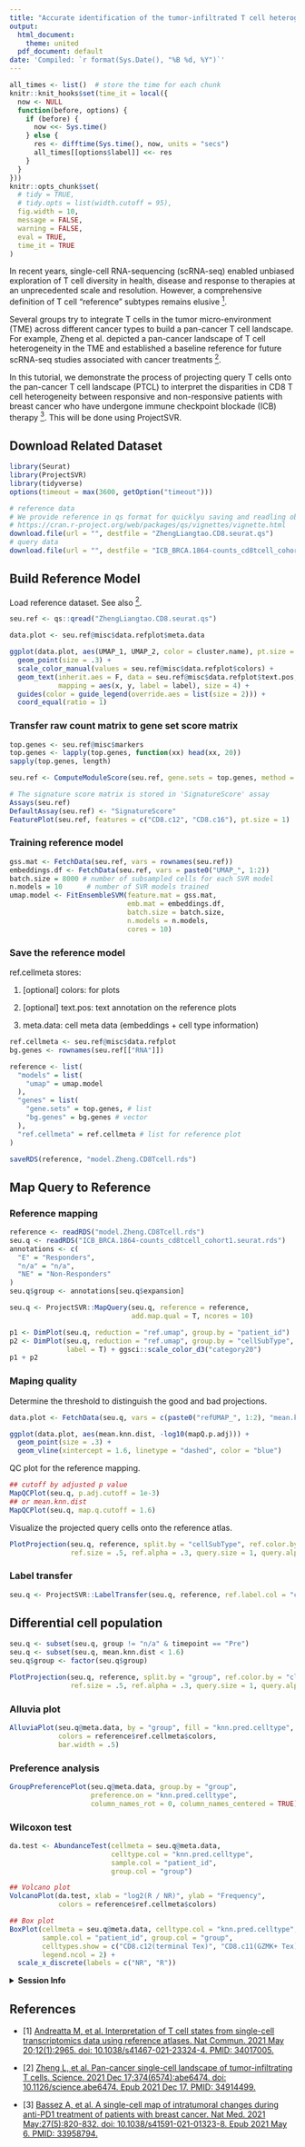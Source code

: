 ```yaml
---
title: "Accurate identification of the tumor-infiltrated T cell heterogeneity in cancer immunology study"
output:
  html_document:
    theme: united
  pdf_document: default
date: 'Compiled: `r format(Sys.Date(), "%B %d, %Y")`'
---
```


```r
all_times <- list()  # store the time for each chunk
knitr::knit_hooks$set(time_it = local({
  now <- NULL
  function(before, options) {
    if (before) {
      now <<- Sys.time()
    } else {
      res <- difftime(Sys.time(), now, units = "secs")
      all_times[[options$label]] <<- res
    }
  }
}))
knitr::opts_chunk$set(
  # tidy = TRUE,
  # tidy.opts = list(width.cutoff = 95),
  fig.width = 10,
  message = FALSE,
  warning = FALSE,
  eval = TRUE,
  time_it = TRUE
)
```

In recent years, single-cell RNA-sequencing (scRNA-seq) enabled unbiased exploration of T cell diversity in health, disease and response to therapies at an unprecedented scale and resolution. However, a comprehensive definition of T cell “reference” subtypes remains elusive [<sup>1</sup>](#refer-anchor-1). 

Several groups try to integrate T cells in the tumor micro-environment (TME) across different cancer types to build a pan-cancer T cell landscape.  For example, Zheng et al. depicted a pan-cancer landscape of T cell heterogeneity in the TME and established a baseline reference for future scRNA-seq studies associated with cancer treatments [<sup>2</sup>](#refer-anchor-2).

In this tutorial, we demonstrate the process of projecting query T cells onto the pan-cancer T cell landscape (PTCL) to interpret the disparities in CD8 T cell heterogeneity between responsive and non-responsive patients with breast cancer who have undergone immune checkpoint blockade (ICB) therapy [<sup>3</sup>](#refer-anchor-3).  This will be done using ProjectSVR.

## Download Related Dataset

```r
library(Seurat)
library(ProjectSVR)
library(tidyverse)
options(timeout = max(3600, getOption("timeout")))
```

```r
# reference data
# We provide reference in qs format for quicklyu saving and readling objects to and from disk.
# https://cran.r-project.org/web/packages/qs/vignettes/vignette.html
download.file(url = "", destfile = "ZhengLiangtao.CD8.seurat.qs")
# query data
download.file(url = "", destfile = "ICB_BRCA.1864-counts_cd8tcell_cohort1.seurat.rds")
```

## Build Reference Model

Load reference dataset. See also [<sup>2</sup>](#refer-anchor-2).

```r
seu.ref <- qs::qread("ZhengLiangtao.CD8.seurat.qs")

data.plot <- seu.ref@misc$data.refplot$meta.data

ggplot(data.plot, aes(UMAP_1, UMAP_2, color = cluster.name), pt.size = .4) + 
  geom_point(size = .3) + 
  scale_color_manual(values = seu.ref@misc$data.refplot$colors) +
  geom_text(inherit.aes = F, data = seu.ref@misc$data.refplot$text.pos,
            mapping = aes(x, y, label = label), size = 4) + 
  guides(color = guide_legend(override.aes = list(size = 2))) + 
  coord_equal(ratio = 1)
```
### Transfer raw count matrix to gene set score matrix

```r
top.genes <- seu.ref@misc$markers
top.genes <- lapply(top.genes, function(xx) head(xx, 20))
sapply(top.genes, length)

seu.ref <- ComputeModuleScore(seu.ref, gene.sets = top.genes, method = "UCell", cores = 20)

# The signature score matrix is stored in 'SignatureScore' assay
Assays(seu.ref)
DefaultAssay(seu.ref) <- "SignatureScore"
FeaturePlot(seu.ref, features = c("CD8.c12", "CD8.c16"), pt.size = 1)
```

### Training reference model

```r
gss.mat <- FetchData(seu.ref, vars = rownames(seu.ref))
embeddings.df <- FetchData(seu.ref, vars = paste0("UMAP_", 1:2))
batch.size = 8000 # number of subsampled cells for each SVR model 
n.models = 10      # number of SVR models trained
umap.model <- FitEnsembleSVM(feature.mat = gss.mat,
                             emb.mat = embeddings.df,
                             batch.size = batch.size,
                             n.models = n.models,
                             cores = 10)
```

### Save the reference model

ref.cellmeta stores:

1. [optional] colors: for plots

2. [optional] text.pos: text annotation on the reference plots

3. meta.data: cell meta data (embeddings + cell type information)

```r
ref.cellmeta <- seu.ref@misc$data.refplot
bg.genes <- rownames(seu.ref[["RNA"]])

reference <- list(
  "models" = list(
    "umap" = umap.model
  ),
  "genes" = list(
    "gene.sets" = top.genes, # list
    "bg.genes" = bg.genes # vector
  ),
  "ref.cellmeta" = ref.cellmeta # list for reference plot
)

saveRDS(reference, "model.Zheng.CD8Tcell.rds")
```

## Map Query to Reference

### Reference mapping

```r
reference <- readRDS("model.Zheng.CD8Tcell.rds")
seu.q <- readRDS("ICB_BRCA.1864-counts_cd8tcell_cohort1.seurat.rds")
annotations <- c(
  "E" = "Responders",
  "n/a" = "n/a",
  "NE" = "Non-Responders"
)
seu.q$group <- annotations[seu.q$expansion]

seu.q <- ProjectSVR::MapQuery(seu.q, reference = reference, 
                              add.map.qual = T, ncores = 10)

p1 <- DimPlot(seu.q, reduction = "ref.umap", group.by = "patient_id")
p2 <- DimPlot(seu.q, reduction = "ref.umap", group.by = "cellSubType", 
              label = T) + ggsci::scale_color_d3("category20")
p1 + p2
```

### Maping quality

Determine the threshold to distinguish the good and bad projections.

```r
data.plot <- FetchData(seu.q, vars = c(paste0("refUMAP_", 1:2), "mean.knn.dist", "mapQ.p.adj"))

ggplot(data.plot, aes(mean.knn.dist, -log10(mapQ.p.adj))) +
  geom_point(size = .3) + 
  geom_vline(xintercept = 1.6, linetype = "dashed", color = "blue")
```

QC plot for the reference mapping.

```r
## cutoff by adjusted p value
MapQCPlot(seu.q, p.adj.cutoff = 1e-3)
## or mean.knn.dist
MapQCPlot(seu.q, map.q.cutoff = 1.6)
```

Visualize the projected query cells onto the reference atlas.

```r
PlotProjection(seu.q, reference, split.by = "cellSubType", ref.color.by = "cluster.name",
               ref.size = .5, ref.alpha = .3, query.size = 1, query.alpha = .5, n.row = 2)
```

### Label transfer

```r
seu.q <- ProjectSVR::LabelTransfer(seu.q, reference, ref.label.col = "cluster.name")
```

## Differential cell population

```r
seu.q <- subset(seu.q, group != "n/a" & timepoint == "Pre")
seu.q <- subset(seu.q, mean.knn.dist < 1.6)
seu.q$group <- factor(seu.q$group)

PlotProjection(seu.q, reference, split.by = "group", ref.color.by = "cluster.name",
               ref.size = .5, ref.alpha = .3, query.size = 1, query.alpha = .5, n.row = 1)
```


### Alluvia plot

```r
AlluviaPlot(seu.q@meta.data, by = "group", fill = "knn.pred.celltype",
            colors = reference$ref.cellmeta$colors,
            bar.width = .5)
```

### Preference analysis

```r
GroupPreferencePlot(seu.q@meta.data, group.by = "group", 
                    preference.on = "knn.pred.celltype", 
                    column_names_rot = 0, column_names_centered = TRUE)
```

### Wilcoxon test

```r
da.test <- AbundanceTest(cellmeta = seu.q@meta.data,
                         celltype.col = "knn.pred.celltype",
                         sample.col = "patient_id",
                         group.col = "group")

## Volcano plot
VolcanoPlot(da.test, xlab = "log2(R / NR)", ylab = "Frequency",
            colors = reference$ref.cellmeta$colors)
```

```r
## Box plot
BoxPlot(cellmeta = seu.q@meta.data, celltype.col = "knn.pred.celltype",
        sample.col = "patient_id", group.col = "group",
        celltypes.show = c("CD8.c12(terminal Tex)", "CD8.c11(GZMK+ Tex)"),
        legend.ncol = 2) +
  scale_x_discrete(labels = c("NR", "R"))
```

<details>
  <summary>**Session Info**</summary>
```r
sessionInfo()
```
</details>


## References

<div id="refer-anchor-1"></div>
- [1] [Andreatta M, et al. Interpretation of T cell states from single-cell transcriptomics data using reference atlases. Nat Commun. 2021 May 20;12(1):2965. doi: 10.1038/s41467-021-23324-4. PMID: 34017005.](https://pubmed.ncbi.nlm.nih.gov/34017005/)

<div id="refer-anchor-2"></div>
- [2] [Zheng L, et al. Pan-cancer single-cell landscape of tumor-infiltrating T cells. Science. 2021 Dec 17;374(6574):abe6474. doi: 10.1126/science.abe6474. Epub 2021 Dec 17. PMID: 34914499.](https://pubmed.ncbi.nlm.nih.gov/34914499/)

<div id="refer-anchor-3"></div>
- [3] [Bassez A, et al. A single-cell map of intratumoral changes during anti-PD1 treatment of patients with breast cancer. Nat Med. 2021 May;27(5):820-832. doi: 10.1038/s41591-021-01323-8. Epub 2021 May 6. PMID: 33958794.](https://pubmed.ncbi.nlm.nih.gov/33958794/)
